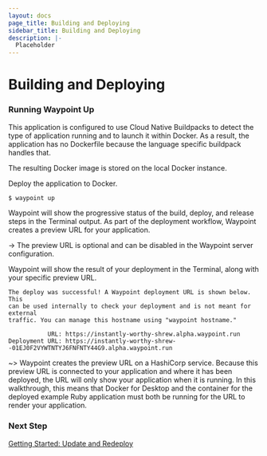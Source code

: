 ```yaml
---
layout: docs
page_title: Building and Deploying
sidebar_title: Building and Deploying
description: |-
  Placeholder
---
```


# Building and Deploying

### Running Waypoint Up

This application is configured to use Cloud Native Buildpacks to detect the type of application running and to launch it within Docker. As a result, the application has no Dockerfile because the language specific buildpack handles that.

The resulting Docker image is stored on the local Docker instance.

Deploy the application to Docker.

```bash
$ waypoint up
```

Waypoint will show the progressive status of the build, deploy, and release steps in the Terminal output. As part of the deployment workflow, Waypoint creates a preview URL for your application.

-> The preview URL is optional and can be disabled in the Waypoint server configuration.

Waypoint will show the result of your deployment in the Terminal, along with your specific preview URL.

```
The deploy was successful! A Waypoint deployment URL is shown below. This
can be used internally to check your deployment and is not meant for external
traffic. You can manage this hostname using "waypoint hostname."

           URL: https://instantly-worthy-shrew.alpha.waypoint.run
Deployment URL: https://instantly-worthy-shrew--01EJ0F2VYWTNTYJ6FNFNTY44G9.alpha.waypoint.run
```

~> Waypoint creates the preview URL on a HashiCorp service. Because this preview URL is connected to your application and where it has been deployed, the URL will only show your application when it is running. In this walkthrough, this means that Docker for Desktop and the container for the deployed example Ruby application must both be running for the URL to render your application.

### Next Step

[Getting Started: Update and Redeploy](/docs/getting-started/docker-example-app/update-app)
